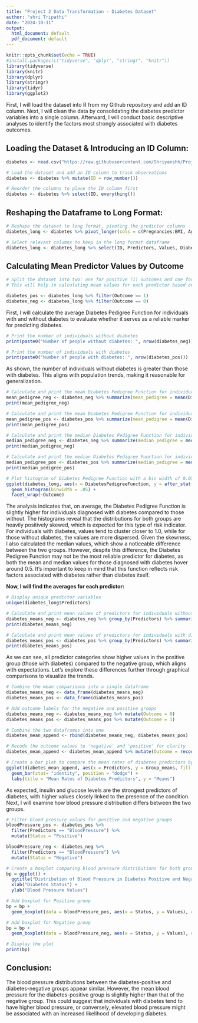 ---
title: "Project 2 Data Transformation - Diabetes Dataset"
author: "shri Tripathi"
date: "2024-10-11"
output:
  html_document: default
  pdf_document: default
---

```{r setup, include=FALSE}
knitr::opts_chunk$set(echo = TRUE)
#install.packages(c("tidyverse", "dplyr", "stringr", "knitr"))
library(tidyverse)
library(knitr)
library(dplyr)
library(stringr)
library(tidyr)
library(ggplot2)
```

First, I will load the dataset into R from my Github repository and add an ID column. Next, I will clean the data by consolidating the diabetes predictor variables into a single column. Afterward, I will conduct basic descriptive analyses to identify the factors most strongly associated with diabetes outcomes.

## Loading the Dataset & Introducing an ID Column:

```{r}
diabetes <- read.csv("https://raw.githubusercontent.com/Shriyanshh/Project-2---Data-Transformation/refs/heads/main/diabetes.csv")

# Load the dataset and add an ID column to track observations
diabetes <- diabetes %>% mutate(ID = row_number())

# Reorder the columns to place the ID column first
diabetes <- diabetes %>% select(ID, everything())

```

## Reshaping the Dataframe to Long Format:

```{r}
# Reshape the dataset to long format, pivoting the predictor columns
diabetes_long <- diabetes %>% pivot_longer(cols = c(Pregnancies:BMI, Age), names_to = "Predictors", values_to = "Values")

# Select relevant columns to keep in the long format dataframe
diabetes_long <- diabetes_long %>% select(ID, Predictors, Values, DiabetesPedigreeFunction, Outcome)

```

## Calculating Mean Predictor Values by Outcome

```{r}
# Split the dataset into two: one for positive (1) outcomes and one for negative (0) outcomes.
# This will help in calculating mean values for each predictor based on the outcome.

diabetes_pos <- diabetes_long %>% filter(Outcome == 1)
diabetes_neg <- diabetes_long %>% filter(Outcome == 0)

```

First, I will calculate the average Diabetes Pedigree Function for individuals with and without diabetes to evaluate whether it serves as a reliable marker for predicting diabetes.

```{r}
# Print the number of individuals without diabetes
print(paste0("Number of people without diabetes: ", nrow(diabetes_neg)))

# Print the number of individuals with diabetes
print(paste0("Number of people with diabetes: ", nrow(diabetes_pos)))

```

As shown, the number of individuals without diabetes is greater than those with diabetes. This aligns with population trends, making it reasonable for generalization.

```{r}
# Calculate and print the mean Diabetes Pedigree Function for individuals without diabetes
mean_pedigree_neg <- diabetes_neg %>% summarize(mean_pedigree = mean(DiabetesPedigreeFunction)) 
print(mean_pedigree_neg)

# Calculate and print the mean Diabetes Pedigree Function for individuals with diabetes
mean_pedigree_pos <- diabetes_pos %>% summarize(mean_pedigree = mean(DiabetesPedigreeFunction)) 
print(mean_pedigree_pos)

# Calculate and print the median Diabetes Pedigree Function for individuals without diabetes
median_pedigree_neg <- diabetes_neg %>% summarize(median_pedigree = median(DiabetesPedigreeFunction)) 
print(median_pedigree_neg)

# Calculate and print the median Diabetes Pedigree Function for individuals with diabetes
median_pedigree_pos <- diabetes_pos %>% summarize(median_pedigree = median(DiabetesPedigreeFunction)) 
print(median_pedigree_pos)

# Plot histogram of Diabetes Pedigree Function with a bin width of 0.05, faceted by Outcome
ggplot(diabetes_long, aes(x = DiabetesPedigreeFunction, y = after_stat(count))) + 
  geom_histogram(binwidth = .05) + 
  facet_wrap(~Outcome)

```

The analysis indicates that, on average, the Diabetes Pedigree Function is slightly higher for individuals diagnosed with diabetes compared to those without. The histograms reveal that the distributions for both groups are heavily positively skewed, which is expected for this type of risk indicator. For individuals with diabetes, values tend to cluster closer to 1.0, while for those without diabetes, the values are more dispersed. Given the skewness, I also calculated the median values, which show a noticeable difference between the two groups. However, despite this difference, the Diabetes Pedigree Function may not be the most reliable predictor for diabetes, as both the mean and median values for those diagnosed with diabetes hover around 0.5. It’s important to keep in mind that this function reflects risk factors associated with diabetes rather than diabetes itself.

**Now, I will find the averages for each predictor:**

```{r}
# Display unique predictor variables
unique(diabetes_long$Predictors)

# Calculate and print mean values of predictors for individuals without diabetes
diabetes_means_neg <- diabetes_neg %>% group_by(Predictors) %>% summarize(Group_means = mean(Values))
print(diabetes_means_neg)

# Calculate and print mean values of predictors for individuals with diabetes
diabetes_means_pos <- diabetes_pos %>% group_by(Predictors) %>% summarize(Group_means = mean(Values))
print(diabetes_means_pos)

```

As we can see, all predictor categories show higher values in the positive group (those with diabetes) compared to the negative group, which aligns with expectations. Let's explore these differences further through graphical comparisons to visualize the trends.

```{r}
# Combine the mean comparisons into a single dataframe
diabetes_means_neg <- data_frame(diabetes_means_neg)
diabetes_means_pos <- data_frame(diabetes_means_pos)

# Add outcome labels for the negative and positive groups
diabetes_means_neg <- diabetes_means_neg %>% mutate(Outcome = 0)
diabetes_means_pos <- diabetes_means_pos %>% mutate(Outcome = 1)

# Combine the two dataframes into one
diabetes_mean_append <- rbind(diabetes_means_neg, diabetes_means_pos)

# Recode the outcome values to 'negative' and 'positive' for clarity
diabetes_mean_append <- diabetes_mean_append %>% mutate(Outcome = recode(Outcome, '0' = 'negative', '1' = 'positive'))

# Create a bar plot to compare the mean rates of diabetes predictors by outcome
ggplot(diabetes_mean_append, aes(x = Predictors, y = Group_means, fill = Outcome)) + 
  geom_bar(stat= "identity", position = "dodge") + 
  labs(title = "Mean Rates of Diabetes Predictors", y = "Means")

```

As expected, insulin and glucose levels are the strongest predictors of diabetes, with higher values closely linked to the presence of the condition. Next, I will examine how blood pressure distribution differs between the two groups.

```{r}
# Filter blood pressure values for positive and negative groups
bloodPressure_pos <- diabetes_pos %>% 
  filter(Predictors == "BloodPressure") %>%
  mutate(Status = "Positive")

bloodPressure_neg <- diabetes_neg %>%
  filter(Predictors == "BloodPressure") %>%
  mutate(Status = "Negative")

# Create a boxplot comparing blood pressure distributions for both groups
bp = ggplot() +
  ggtitle("Distribution of Blood Pressure in Diabetes Positive and Negative Groups") +
  xlab("Diabetes Status") +
  ylab("Blood Pressure Values")

# Add boxplot for Positive group
bp = bp + 
  geom_boxplot(data = bloodPressure_pos, aes(x = Status, y = Values), colour='red')

# Add boxplot for Negative group
bp = bp + 
  geom_boxplot(data = bloodPressure_neg, aes(x = Status, y = Values), colour='green')

# Display the plot
print(bp)

```

## Conclusion:

The blood pressure distributions between the diabetes-positive and diabetes-negative groups appear similar. However, the mean blood pressure for the diabetes-positive group is slightly higher than that of the negative group. This could suggest that individuals with diabetes tend to have higher blood pressure, or conversely, elevated blood pressure might be associated with an increased likelihood of developing diabetes.
